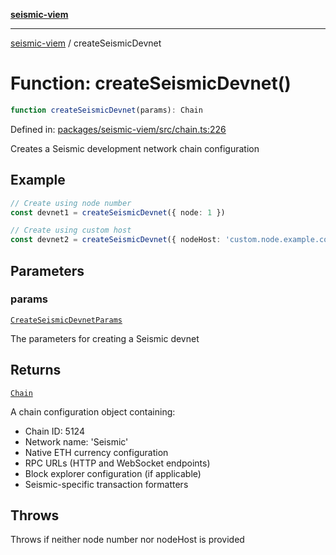 [**seismic-viem**](/seismic-viem/README.mdx)

---

[seismic-viem](/seismic-viem/globals.mdx) / createSeismicDevnet

# Function: createSeismicDevnet()

```ts
function createSeismicDevnet(params): Chain
```

Defined in: [packages/seismic-viem/src/chain.ts:226](https://github.com/SeismicSystems/seismic-client/blob/cb75194f66fb66f27bff97f628b52821e148b5ec/packages/seismic-viem/src/chain.ts#L226)

Creates a Seismic development network chain configuration

## Example

```typescript
// Create using node number
const devnet1 = createSeismicDevnet({ node: 1 })

// Create using custom host
const devnet2 = createSeismicDevnet({ nodeHost: 'custom.node.example.com' })
```

## Parameters

### params

[`CreateSeismicDevnetParams`](/seismic-viem/type-aliases/CreateSeismicDevnetParams.mdx)

The parameters for creating a Seismic devnet

## Returns

[`Chain`](https://github.com/wevm/viem)

A chain configuration object containing:

- Chain ID: 5124
- Network name: 'Seismic'
- Native ETH currency configuration
- RPC URLs (HTTP and WebSocket endpoints)
- Block explorer configuration (if applicable)
- Seismic-specific transaction formatters

## Throws

Throws if neither node number nor nodeHost is provided
